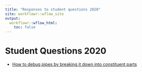 ```yaml
---
title: "Responses to student questions 2020"
site: workflowr::wflow_site
output:
  workflowr::wflow_html:
    toc: false
---
```


# Student Questions 2020

- [How to debug pipes by breaking it down into constituent parts](kei_wa_how_to_debug_pipes_by_breaking_pipe_down_into_constituent_parts.html)


